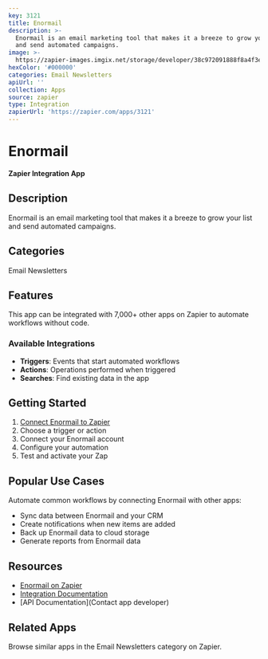 ```yaml
---
key: 3121
title: Enormail
description: >-
  Enormail is an email marketing tool that makes it a breeze to grow your list
  and send automated campaigns.
image: >-
  https://zapier-images.imgix.net/storage/developer/38c972091888f8a4f3ecf20483974f91.png?auto=format%2Ccompress&ixlib=python-3.0.0&q=50
hexColor: '#000000'
categories: Email Newsletters
apiUrl: ''
collection: Apps
source: zapier
type: Integration
zapierUrl: 'https://zapier.com/apps/3121'
---
```

# Enormail

**Zapier Integration App**

## Description

Enormail is an email marketing tool that makes it a breeze to grow your list and send automated campaigns.

## Categories

Email Newsletters

## Features

This app can be integrated with 7,000+ other apps on Zapier to automate workflows without code.

### Available Integrations

- **Triggers**: Events that start automated workflows
- **Actions**: Operations performed when triggered
- **Searches**: Find existing data in the app

## Getting Started

1. [Connect Enormail to Zapier](https://zapier.com/apps/3121)
2. Choose a trigger or action
3. Connect your Enormail account
4. Configure your automation
5. Test and activate your Zap

## Popular Use Cases

Automate common workflows by connecting Enormail with other apps:

- Sync data between Enormail and your CRM
- Create notifications when new items are added
- Back up Enormail data to cloud storage
- Generate reports from Enormail data

## Resources

- [Enormail on Zapier](https://zapier.com/apps/3121)
- [Integration Documentation](https://zapier.com/apps/3121/integrations)
- [API Documentation](Contact app developer)

## Related Apps

Browse similar apps in the Email Newsletters category on Zapier.
